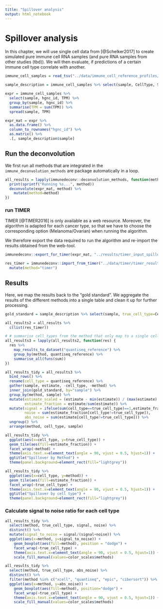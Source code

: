 ```yaml
---
title: "Spillover analysis"
output: html_notebook
---
```


# Spillover analysis

In this chapter, we will use single cell data from [@Schelker2017] to create simulated pure immune cell RNA samples (and pure RNA samples from other studies (tbd)). We will then evaluate, if predictions of a certain immune cell type correlate with another.


```r
immune_cell_samples = read_tsv("../data/immune_cell_reference_profiles/immune_cell_reference_tidy.tsv")

sample_description = immune_cell_samples %>% select(sample, CellType, Study) %>% distinct()

expr = immune_cell_samples %>%
  select(sample, hgnc_id, TPM) %>%
  group_by(sample, hgnc_id) %>%
  summarise(TPM = sum(TPM)) %>%
  spread(sample, TPM)

expr_mat = expr %>%
  as.data.frame() %>%
  column_to_rownames("hgnc_id") %>% 
  as.matrix() %>% 
  .[, sample_description$sample]

```

## Run the deconvolution
We first run all methods that are integrated in the `immune_deconvolution_methods` are package automatically in a loop. 
```r
all_results = lapply(immunedeconv::deconvolution_methods, function(method) {
  print(sprintf("Running %s...", method))
  deconvolute(expr_mat, method) %>%
    mutate(method=method)
})
```

### run TIMER
TIMER [@TIMER2016] is only available as a web resource. Moreover, the algorithm is adapted for each cancer type, so that we have to choose the corresponding option (Melanoma/Ovarian) when running the algorithm. 

We therefore export the data required to run the algorithm and re-import the results obtained from the web-tool. 

```r
immunedeconv::export_for_timer(expr_mat, "../results/timer_input_spillover.tsv")

res_timer = immunedeconv::import_from_timer("../data/timer/timer_result_spillover.csv") %>%
  mutate(method="timer")
```

## Results

Here, we map the results back to the "gold standard". We aggregate the results of the different methods
into a single table and clean it up for further processing. 
```r
gold_standard = sample_description %>% select(sample, true_cell_type=CellType)

all_results2 = all_results %>% 
  c(list(res_timer))

# # summarise cell_types from the method that only map to a single cell_type in the reference dataset (namely monocytes and macrophages)
all_results3 = lapply(all_results2, function(res) {
  res %>%
    map_results_to_dataset("quantiseq_reference") %>%
    group_by(method, quantiseq_reference) %>%
    summarise_all(funs(sum))
})

all_results_tidy = all_results3 %>%
  bind_rows() %>%
  rename(cell_type = quantiseq_reference) %>%
  gather(sample, estimate, -cell_type, -method) %>%
  inner_join(gold_standard, by="sample") %>%
  group_by(method, sample) %>%
  mutate(estimate_scaled = (estimate - min(estimate)) / (max(estimate) - min(estimate)), # add scaled estimate
         estimate_fraction = estimate/sum(estimate)) %>%
  mutate(signal = ifelse(sum(cell_type==true_cell_type)==1,estimate_fraction[cell_type==true_cell_type],NA),            # add signal and noise
         noise = sum(estimate_fraction[cell_type!=true_cell_type]),
         abs_noise = sum(estimate[cell_type!=true_cell_type])) %>% 
  ungroup() %>% 
  arrange(method, cell_type, sample)
```


```r
all_results_tidy %>%
  ggplot(aes(x=cell_type, y=true_cell_type)) +
  geom_tile(aes(fill=estimate_fraction)) + 
  facet_wrap(~method) + 
  theme(axis.text.x=element_text(angle = 90, vjust = 0.5, hjust=1)) + 
  ggtitle("Spillover by Method") + 
  theme(panel.background=element_rect(fill="lightgrey"))
```
```r
all_results_tidy %>%
  ggplot(aes(x=cell_type, y=method)) +
  geom_tile(aes(fill=estimate_fraction)) + 
  facet_wrap(~true_cell_type) + 
  theme(axis.text.x=element_text(angle = 90, vjust = 0.5, hjust=1)) + 
  ggtitle("Spillover by cell type") + 
  theme(panel.background=element_rect(fill="lightgrey"))
```

### Calculate signal to noise ratio for each cell type
```r
all_results_tidy %>%
  select(method, true_cell_type, signal, noise) %>%
  distinct() %>% 
  mutate(signal_to_noise = signal/(signal+noise)) %>% 
  ggplot(aes(x=method, y=signal_to_noise)) + 
    geom_boxplot(aes(fill=method), position = "dodge") + 
    facet_wrap(~true_cell_type) + 
    theme(axis.text.x=element_text(angle = 90, vjust = 0.5, hjust=1)) +
    scale_fill_manual(values=color_scales$methods)

```

```r
all_results_tidy %>%
  select(method, true_cell_type, abs_noise) %>%
  distinct() %>% 
  filter(method %in% c("xcell", "quantiseq", "epic", "cibersort")) %>% 
  ggplot(aes(x=method, y=abs_noise)) + 
    geom_boxplot(aes(fill=method), position="dodge") + 
    facet_wrap(~true_cell_type) + 
    theme(axis.text.x=element_text(angle = 90, vjust = 0.5, hjust=1)) +
    scale_fill_manual(values=color_scales$methods)

```